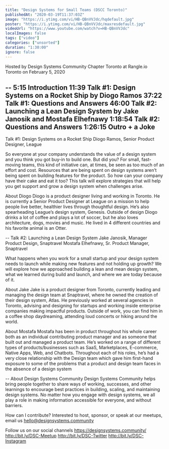 ```yaml
---
title: "Design Systems for Small Teams (DSCC Toronto)"
publishedAt: "2020-03-19T11:37:03Z"
image: "https://i.ytimg.com/vi/HB-QBnVVJdc/hqdefault.jpg"
poster: "https://i.ytimg.com/vi/HB-QBnVVJdc/maxresdefault.jpg"
videoUrl: "https://www.youtube.com/watch?v=HB-QBnVVJdc"
localImages: false
tags: ["video"]
categories: ["unsorted"]
duration: "1:30:00"
ignore: false
---
```

Hosted by Design Systems Community Chapter Toronto
at Rangle.io Toronto
on February 5, 2020

--
5:15 Introduction
11:39 Talk #1: Design Systems on a Rocket Ship by Diogo Ramos
37:22 Talk #1: Questions and Answers
46:00 Talk #2: Launching a Lean Design System by Jake Janosik and Mostafa Elhefnawy
1:18:54 Talk #2: Questions and Answers
1:26:15 Outro + a Joke
--

Talk #1: Design Systems on a Rocket Ship
Diogo Ramos, Senior Product Designer, League

So everyone at your company understands the value of a design system and you think you got buy-in to build one. But did you? For small, fast-moving teams, this kind of initiative can, at times, be seen as too much of an effort and cost. Resources that are being spent on design systems aren’t being spent on building features for the product. So how can your company have their cake and eat it too? This talk will explore strategies that will help you get support and grow a design system when challenges arise.

About Diogo
Diogo is a product designer living and working in Toronto. He is currently a Senior Product Designer at League on a mission to help people live better, healthier lives through thoughtful design. He’s also spearheading League’s design system, Genesis. Outside of design Diogo drinks a lot of coffee and plays a lot of soccer, but he also loves architecture, dogs, movies and music. He lived in 4 different countries and his favorite animal is an Otter.

--
Talk #2: Launching a Lean Design System
Jake Janosik, Manager Product Design, Snaptravel
Mostafa Elhefnawy, Sr. Product Manager, Snaptravel

What happens when you work for a small startup and your design system needs to launch while making new features and not holding up growth? We will explore how we approached building a lean and mean design system, what we learned during build and launch, and where we are today because of it.

About Jake
Jake is a product designer from Toronto, currently leading and managing the design team at Snaptravel, where he owned the creation of their design system, Atlas. He previously worked at several agencies in Toronto, advising and designing for startups and working inside enterprise companies making impactful products. Outside of work, you can find him in a coffee shop daydreaming, attending loud concerts or hiking around the world.

About Mostafa
Mostafa has been in product throughout his whole career both as an individual contributing product manager and as someone that built out and managed a product team. He’s worked on a range of different types of products/businesses such as SaaS, Marketplaces, E-commerce, Native Apps, Web, and Chatbots. Throughout each of his roles, he’s had a very close relationship with the Design team which gave him first-hand exposure to some of the problems that a product and design team faces in the absence of a design system

--
About Design Systems Community
Design Systems Community helps bring people together to share ways of working, successes, and other learnings to encourage best practices in building, scaling, and maintaining design systems. No matter how you engage with design systems, we all play a role in making information accessible for everyone, and without barriers.

How can I contribute?
Interested to host, sponsor, or speak at our meetups, email us hello@designsystems.community

Follow us on our social channels
https://designsystems.community/
http://bit.ly/DSC-Meetup
http://bit.ly/DSC-Twitter
http://bit.ly/DSC-Instagram
